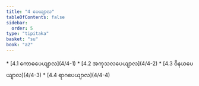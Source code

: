 ```yaml
---
title: "4 ပေယျာလ"
tableOfContents: false
sidebar:
  order: 5
type: "tipitaka"
basket: "su"
book: "a2"
---
```



<DynamicBreadcrumb />



<TableOfContents book="a2" section="4">
* [4.1 ကောဓပေယျာလ](4/4-1)
* [4.2 အကုသလပေယျာလ](4/4-2)
* [4.3 ဝိနယပေယျာလ](4/4-3)
* [4.4 ရာဂပေယျာလ](4/4-4)
</TableOfContents>